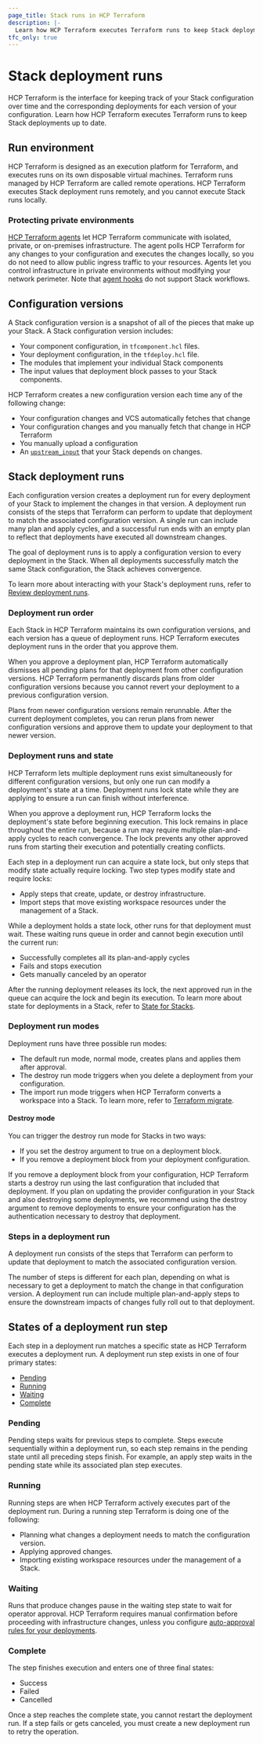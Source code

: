 ```yaml
---
page_title: Stack runs in HCP Terraform
description: |-
  Learn how HCP Terraform executes Terraform runs to keep Stack deployments up to date with configuration versions over time.
tfc_only: true
---
```


# Stack deployment runs

HCP Terraform is the interface for keeping track of your Stack configuration over time and the corresponding deployments for each version of your configuration. Learn how HCP Terraform executes Terraform runs to keep Stack deployments up to date.

## Run environment

HCP Terraform is designed as an execution platform for Terraform, and executes runs on its own disposable virtual machines. Terraform runs managed by HCP Terraform are called remote operations. HCP Terraform executes Stack deployment runs remotely, and you cannot execute Stack runs locally.

### Protecting private environments

[HCP Terraform agents](/terraform/cloud-docs/agents/) let HCP Terraform communicate with isolated, private, or on-premises infrastructure. The agent polls HCP Terraform for any changes to your configuration and executes the changes locally, so you do not need to allow public ingress traffic to your resources. Agents let you control infrastructure in private environments without modifying your network perimeter. Note that [agent hooks](/terraform/cloud-docs/agents/hooks) do not support Stack workflows.

## Configuration versions

A Stack configuration version is a snapshot of all of the pieces that make up your Stack. A Stack configuration version includes:

- Your component configuration, in `tfcomponent.hcl` files.
- Your deployment configuration, in the `tfdeploy.hcl` file.
- The modules that implement your individual Stack components
- The input values that deployment block passes to your Stack components.

HCP Terraform creates a new configuration version each time any of the following change:

- Your configuration changes and VCS automatically fetches that change
- Your configuration changes and you manually fetch that change in HCP Terraform
- You manually upload a configuration
- An [`upstream_input`](/terraform/language/stacks/deploy/pass-data#consume-the-output-from-an-upstream-stack) that your Stack depends on changes.

## Stack deployment runs

Each configuration version creates a deployment run for every deployment of your Stack to implement the changes in that version. A deployment run consists of the steps that Terraform can perform to update that deployment to match the associated configuration version. A single run can include many plan and apply cycles, and a successful run ends with an empty plan to reflect that deployments have executed all downstream changes.

The goal of deployment runs is to apply a configuration version to every deployment in the Stack. When all deployments successfully match the same Stack configuration, the Stack achieves convergence.

To learn more about interacting with your Stack's deployment runs, refer to [Review deployment runs](/terraform/cloud-docs/stacks/deploy/runs).

### Deployment run order

Each Stack in HCP Terraform maintains its own configuration versions, and each version has a queue of deployment runs. HCP Terraform executes deployment runs in the order that you approve them.

When you approve a deployment plan, HCP Terraform automatically dismisses all pending plans for that deployment from other configuration versions. HCP Terraform permanently discards plans from older configuration versions because you cannot revert your deployment to a previous configuration version.

Plans from newer configuration versions remain rerunnable. After the current deployment completes, you can rerun plans from newer configuration versions and approve them to update your deployment to that newer version.

### Deployment runs and state

HCP Terraform lets multiple deployment runs exist simultaneously for different configuration versions, but only one run can modify a deployment's state at a time. Deployment runs lock state while they are applying to ensure a run can finish without interference.

When you approve a deployment run, HCP Terraform locks the deployment's state before beginning execution. This lock remains in place throughout the entire run, because a run may require multiple plan-and-apply cycles to reach convergence. The lock prevents any other approved runs from starting their execution and potentially creating conflicts.

Each step in a deployment run can acquire a state lock, but only steps that modify state actually require locking. Two step types modify state and require locks:

- Apply steps that create, update, or destroy infrastructure.
- Import steps that move existing workspace resources under the management of a Stack.

While a deployment holds a state lock, other runs for that deployment must wait. These waiting runs queue in order and cannot begin execution until the current run:

- Successfully completes all its plan-and-apply cycles
- Fails and stops execution
- Gets manually canceled by an operator

After the running deployment releases its lock, the next approved run in the queue can acquire the lock and begin its execution. To learn more about state for deployments in a Stack, refer to [State for Stacks](/terraform/cloud-docs/stacks/state).

### Deployment run modes

Deployment runs have three possible run modes:

- The default run mode, normal mode, creates plans and applies them after approval.
- The destroy run mode triggers when you delete a deployment from your configuration.
- The import run mode triggers when HCP Terraform converts a workspace into a Stack. To learn more, refer to [Terraform migrate](#LINK).

#### Destroy mode

You can trigger the destroy run mode for Stacks in two ways:

- If you set the destroy argument to true on a deployment block.
- If you remove a deployment block from your deployment configuration.

If you remove a deployment block from your configuration, HCP Terraform starts a destroy run using the last configuration that included that deployment. If you plan on updating the provider configuration in your Stack and also destroying some deployments, we recommend using the destroy argument to remove deployments to ensure your configuration has the authentication necessary to destroy that deployment.

### Steps in a deployment run

A deployment run consists of the steps that Terraform can perform to update that deployment to match the associated configuration version.

The number of steps is different for each plan, depending on what is necessary to get a deployment to match the change in that configuration version. A deployment run can include multiple plan-and-apply steps to ensure the downstream impacts of changes fully roll out to that deployment.

## States of a deployment run step

Each step in a deployment run matches a specific state as HCP Terraform executes a deployment run. A deployment run step exists in one of four primary states:

- [Pending](#pending)
- [Running](#running)
- [Waiting](#waiting)
- [Complete](#complete)

### Pending

Pending steps waits for previous steps to complete. Steps execute sequentially within a deployment run, so each step remains in the pending state until all preceding steps finish. For example, an apply step waits in the pending state while its associated plan step executes.

### Running

Running steps are when HCP Terraform actively executes part of the deployment run. During a running step Terraform is doing one of the following:

- Planning what changes a deployment needs to match the configuration version.
- Applying approved changes.
- Importing existing workspace resources under the management of a Stack.

### Waiting

Runs that produce changes pause in the waiting step state to wait for operator approval. HCP Terraform requires manual confirmation before proceeding with infrastructure changes, unless you configure [auto-approval rules for your deployments](/terraform/language/stacks/deploy/conditions).

### Complete

The step finishes execution and enters one of three final states:

- Success
- Failed
- Cancelled

Once a step reaches the complete state, you cannot restart the deployment run. If a step fails or gets canceled, you must create a new deployment run to retry the operation.
